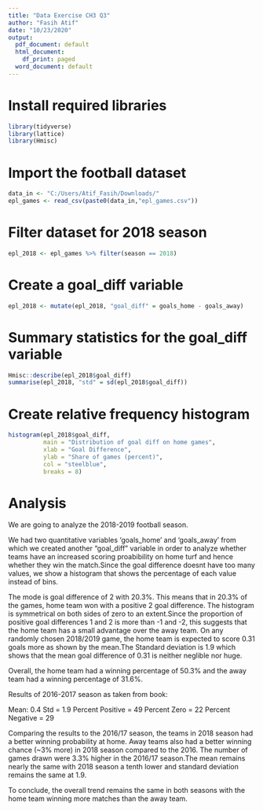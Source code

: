 ```yaml
---
title: "Data Exercise CH3 Q3"
author: "Fasih Atif"
date: "10/23/2020"
output:
  pdf_document: default
  html_document:
    df_print: paged
  word_document: default
---
```

# Install required libraries
```r
library(tidyverse)
library(lattice)
library(Hmisc)
```

# Import the football dataset
```r
data_in <- "C:/Users/Atif_Fasih/Downloads/"
epl_games <- read_csv(paste0(data_in,"epl_games.csv"))
```

# Filter dataset for 2018 season
```r
epl_2018 <- epl_games %>% filter(season == 2018)
```

# Create a goal_diff variable
```r
epl_2018 <- mutate(epl_2018, "goal_diff" = goals_home - goals_away)
```

# Summary statistics for the goal_diff variable
```r
Hmisc::describe(epl_2018$goal_diff)
summarise(epl_2018, "std" = sd(epl_2018$goal_diff))
```

# Create relative frequency histogram
```r
histogram(epl_2018$goal_diff,
          main = "Distribution of goal diff on home games",
          xlab = "Goal Difference",
          ylab = "Share of games (percent)",
          col = "steelblue",
          breaks = 8)
```

# Analysis
We are going to analyze the 2018-2019 football season.

We had two quantitative variables 'goals_home' and 'goals_away' from which we created another "goal_diff" variable in order to analyze whether teams have an increased scoring proabibility on home turf and hence whether they win the match.Since the goal difference doesnt have too many values, we show a histogram that shows the percentage of each value instead of bins.

The mode is goal difference of 2 with 20.3%. This means that in  20.3% of the games, home team won with a positive 2 goal difference. The histogram is symmetrical on both sides of zero to an extent.Since the proportion of positive goal differences 1 and 2 is more than -1 and -2, this suggests that the home team has a small advantage over the away team. 
On any randomly chosen 2018/2019 game, the home team is expected to score 0.31 goals more as shown by the mean.The Standard deviation is 1.9 which shows that the mean goal difference of 0.31 is neither neglible nor huge.

Overall, the home team had a winning percentage of 50.3% and the away team had a winning percentage of 31.6%.

Results of 2016-2017 season as taken from book:

Mean: 0.4
Std = 1.9
Percent Positive = 49
Percent Zero = 22
Percent Negative = 29

Comparing the results to the 2016/17 season, the teams in 2018 season had a better winning probability at home. Away teams also had a better winning chance (~3% more) in 2018 season compared to the 2016. The number of games drawn were 3.3% higher in the 2016/17 season.The mean remains nearly the same with 2018 season a tenth lower and standard deviation remains the same at 1.9.

To conclude, the overall trend remains the same in both seasons with the home team winning more matches than the away team. 



